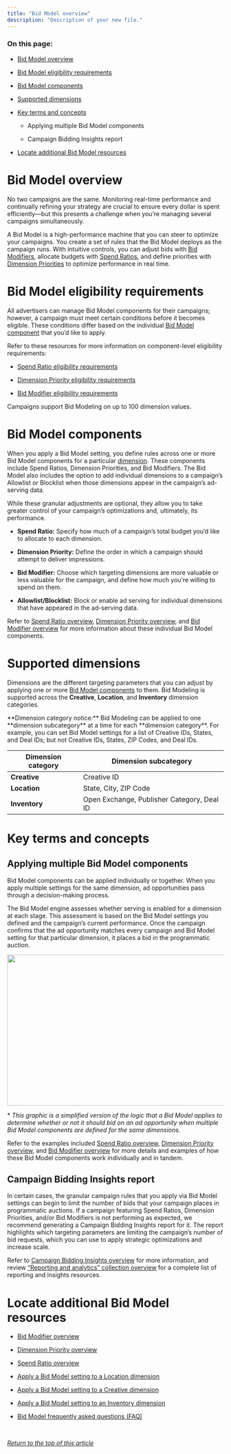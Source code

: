 ```yaml
---
title: "Bid Model overview"
description: "Description of your new file."
---
```


### On this page:

* [Bid Model overview](https://iqm-197a61a3.mintlify.app/BidModeloverview#bid-model-overview)

* [Bid Model eligibility requirements](https://iqm-197a61a3.mintlify.app/BidModeloverview#bid-model-eligibility-requirements)

* [Bid Model components](https://iqm-197a61a3.mintlify.app/BidModeloverview#bid-model-components)

* [Supported dimensions](https://iqm-197a61a3.mintlify.app/BidModeloverview#supported-dimensions) 

* [Key terms and concepts](https://iqm-197a61a3.mintlify.app/BidModeloverview#key-terms-and-concepts)

  * Applying multiple Bid Model components

  * Campaign Bidding Insights report&#x20;

* [Locate additional Bid Model resources](https://iqm-197a61a3.mintlify.app/BidModeloverview#locate-additional-bid-model-resources)

# Bid Model overview 

No two campaigns are the same. Monitoring real-time performance and continually refining your strategy are crucial to ensure every dollar is spent efficiently—but this presents a challenge when you’re managing several campaigns simultaneously. 

A Bid Model is a high-performance machine that you can steer to optimize your campaigns. You create a set of rules that the Bid Model deploys as the campaign runs. With intuitive controls, you can adjust bids with [Bid Modifiers](https://iqm-197a61a3.mintlify.app/BidModifieroverview), allocate budgets with [Spend Ratios](https://iqm-197a61a3.mintlify.app/SpendRatiooverview), and define priorities with [Dimension Priorities](https://iqm-197a61a3.mintlify.app/DimensionPriorityoverview) to optimize performance in real time. 

# Bid Model eligibility requirements

All advertisers can manage Bid Model components for their campaigns; however, a campaign must meet certain conditions before it becomes eligible. These conditions differ based on the individual [Bid Model component](https://iqm-197a61a3.mintlify.app/BidModeloverview#bid-model-components) that you’d like to apply. 

Refer to these resources for more information on component-level eligibility requirements:

* [Spend Ratio eligibility requirements](https://iqm-197a61a3.mintlify.app/SpendRatiooverview#spend-ratio-eligibility-requirements)&#x20;

* [Dimension Priority eligibility requirements](https://iqm-197a61a3.mintlify.app/DimensionPriorityoverview#dimension-priority-eligibility-requirements)&#x20;

* [Bid Modifier eligibility requirements](https://iqm-197a61a3.mintlify.app/BidModifieroverview#bid-modifier-eligibility-requirements)&#x20;

Campaigns support Bid Modeling on up to 100 dimension values. 

# Bid Model components 

When you apply a Bid Model setting, you define rules across one or more Bid Model components for a particular [dimension](https://iqm-197a61a3.mintlify.app/BidModeloverview#supported-dimensions). These components include Spend Ratios, Dimension Priorities, and Bid Modifiers. The Bid Model also includes the option to add individual dimensions to a campaign’s Allowlist or Blocklist when those dimensions appear in the campaign’s ad-serving data. 

While these granular adjustments are optional, they allow you to take greater control of your campaign’s optimizations and, ultimately, its performance. 

* **Spend Ratio:** Specify how much of a campaign’s total budget you’d like to allocate to each dimension. 

* **Dimension Priority:** Define the order in which a campaign should attempt to deliver impressions. 

* **Bid Modifier:** Choose which targeting dimensions are more valuable or less valuable for the campaign, and define how much you’re willing to spend on them. 

* **Allowlist/Blocklist:** Block or enable ad serving for individual dimensions that have appeared in the ad-serving data. 

Refer to [Spend Ratio overview](https://iqm-197a61a3.mintlify.app/SpendRatiooverview), [Dimension Priority overview](https://iqm-197a61a3.mintlify.app/DimensionPriorityoverview), and [Bid Modifier overview](https://iqm-197a61a3.mintlify.app/BidModifieroverview) for more information about these individual Bid Model components. 

# Supported dimensions

Dimensions are the different targeting parameters that you can adjust by applying one or more [Bid Model components](https://iqm-197a61a3.mintlify.app/BidModeloverview#bid-model-components) to them. Bid Modeling is supported across the **Creative**, **Location**, and **Inventory** dimension categories.  

<Warning>
  **Dimension category notice:** Bid Modeling can be applied to one **dimension subcategory** at a time for each **dimension category**. For example, you can set Bid Model settings for a list of Creative IDs, States, and Deal IDs; but not Creative IDs, States, ZIP Codes, and Deal IDs.  
</Warning>

| Dimension category | Dimension subcategory                      |
| ------------------ | ------------------------------------------ |
| **Creative**       | Creative ID                                |
| **Location**       | State, City, ZIP Code                      |
| **Inventory**      | Open Exchange, Publisher Category, Deal ID |

# Key terms and concepts

## Applying multiple Bid Model components 

Bid Model components can be applied individually or together. When you apply multiple settings for the same dimension, ad opportunities pass through a decision-making process. 

The Bid Model engine assesses whether serving is enabled for a dimension at each stage. This assessment is based on the Bid Model settings you defined and the campaign’s current performance. Once the campaign confirms that the ad opportunity matches every campaign and Bid Model setting for that particular dimension, it places a bid in the programmatic auction.

<img height="351" width="624" src="https://lh7-rt.googleusercontent.com/docsz/AD_4nXf__gLWNYjRgAtBvXjFMWA3wv9hCOBxrN-j5PMiyYBQ8mo5YcPs-4ZxyQIIjsZRYGuIEyn22e44JURMSmGreFIsOmFPQfo8GfS7-sFEV9ZTX4AUrkq6i82Ad-xjTlkiA_iAIYI7Ng?key=o_hgbYdsjElU8L_DbWQeJlcI" />

\* *This graphic is a simplified version of the logic that a Bid Model applies to determine whether or not it should bid on an ad opportunity when multiple Bid Model components are defined for the same dimensions.* 

Refer to the examples included [Spend Ratio overview](https://iqm-197a61a3.mintlify.app/SpendRatiooverview), [Dimension Priority overview](https://iqm-197a61a3.mintlify.app/DimensionPriorityoverview), and [Bid Modifier overview](https://iqm-197a61a3.mintlify.app/BidModifieroverview) for more details and examples of how these Bid Model components work individually and in tandem. 

## Campaign Bidding Insights report

In certain cases, the granular campaign rules that you apply via Bid Model settings can begin to limit the number of bids that your campaign places in programmatic auctions. If a campaign featuring Spend Ratios, Dimension Priorities, and/or Bid Modifiers is not performing as expected, we recommend generating a Campaign Bidding Insights report for it. The report highlights which targeting parameters are limiting the campaign’s number of bid requests, which you can use to apply strategic optimizations and increase scale. 

Refer to [<u>Campaign Bidding Insights overview</u>](https://help.iqm.com/en/articles/10111445-campaign-bidding-insights-overview) for more information, and review [<u>“Reporting and analytics” collection overview</u>](https://help.iqm.com/en/articles/10471834-reporting-and-analytics-collection-overview) for a complete list of reporting and insights resources. 

# Locate additional Bid Model resources

* [Bid Modifier overview](https://iqm-197a61a3.mintlify.app/BidModifieroverview)&#x20;

* [Dimension Priority overview](https://iqm-197a61a3.mintlify.app/DimensionPriorityoverview)&#x20;

* [Spend Ratio overview](https://iqm-197a61a3.mintlify.app/SpendRatiooverview)

* [Apply a Bid Model setting to a Location dimension](https://iqm-197a61a3.mintlify.app/ApplyaBidModelsettingtoaLocationdimension)

* [Apply a Bid Model setting to a Creative dimension](https://iqm-197a61a3.mintlify.app/ApplyaBidModelsettingtoaCreativedimension)&#x20;

* [Apply a Bid Model setting to an Inventory dimension ](https://iqm-197a61a3.mintlify.app/ApplyaBidModelsettingtoanInventorydimension)

* [Bid Model frequently asked questions (FAQ)](https://iqm-197a61a3.mintlify.app/BidModelfrequentlyaskedquestionsFAQ)

 

[*Return to the top of this article*](https://iqm-197a61a3.mintlify.app/BidModeloverview)